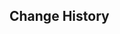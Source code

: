 {{Repertoire of Myriad Melodies Score
|name        = Lights on Me
|image       = Repertoire of Myriad Melodies Cover 69.png
|album       = Natlan: Land of Tleyaoyotl
|order       = 9
|region      = Natlan
|character   = Xilonen
|soundtrack  = Lights on Me
|bpm         = 140
|duration    = 2m 14s
|level_1     = Normal
|stars_1     = 2
|reward_1    = Repertoire Coins*20
|notes_1     = 160
|level_2     = Hard
|stars_2     = 4
|reward_2    = Repertoire Coins*40
|notes_2     = 228
|level_3     = Pro
|stars_3     = 6
|reward_3    = Repertoire Coins*60
|notes_3     = 354
|level_4     = Legendary
|stars_4     = 7
|notes_4     = 436
}}

==Change History==
{{Change History|5.5}}